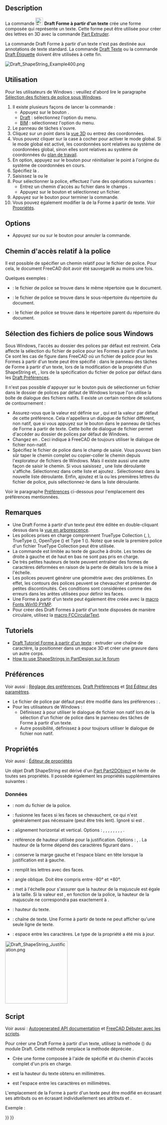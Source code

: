 <languages/>

{{Docnav/fr
|[[Draft_Facebinder/fr|Surface liée]]
|[[Draft_Hatch/fr|Hachures]]
|[[Draft_Workbench/fr|Atelier Draft]]
|IconL=Draft_Facebinder.svg 
|IconR=Draft_Hatch.svg 
|IconC=Workbench_Draft.svg
}}

{{GuiCommand/fr
|Name=Draft ShapeString
|Name/fr=Draft Forme à partir d'un texte
|MenuLocation=Draft : Formes → Forme à partir d'un texte<br><br>BIM : Annotation → Forme à partir d'un texte
|Workbenches=[[Draft_Workbench/fr|Draft]], [[BIM_Workbench/fr|BIM]]
|Shortcut=
|Version/fr=0.14
|SeeAlso=[[Draft_Text/fr|Draft Texte]], [[Draft_Label/fr|Draft Etiquette]], [[Part_Extrude/fr|Part Extrusion]]
}}

==Description==

La commande [[Image:Draft_ShapeString.svg|24px]] '''Draft Forme à partir d'un texte''' crée une forme composée qui représente un texte. Cette forme peut être utilisée pour créer des lettres en 3D avec la commande [[Part_Extrude/fr|Part Extruder]].

La commande Draft Forme à partir d'un texte n'est pas destinée aux annotations de texte standard. La commande [[Draft_Text/fr|Draft Texte]] ou la commande [[Draft_Label/fr|Draft Étiquette]] doivent être utilisées à cette fin.

[[Image:Draft_ShapeString_Example400.png]]
{{Caption|Un seul point requis pour positionner la Forme à partir d'un texte}}

<span id="Usage"></span>
==Utilisation==

Pour les utilisateurs de Windows : veuillez d'abord lire le paragraphe [[#S.C3.A9lection_des_fichiers_de_police_sous_Windows|Sélection des fichiers de police sous Windows]].

# Il existe plusieurs façons de lancer la commande :
#* Appuyez sur le bouton {{Button|[[Image:Draft_ShapeString.svg|16px]] [[Draft_ShapeString/fr|Forme à partir d'un texte]]}}.
#* [[Draft_Workbench/fr|Draft]] : sélectionnez l'option {{MenuCommand|Formes → [[Image:Draft_ShapeString.svg|16px]] Forme à partir d'un texte}} du menu.
#* [[BIM_Workbench/fr|BIM]] : sélectionnez l'option {{MenuCommand|Annotation → [[Image:Draft_ShapeString.svg|16px]] Forme à partir d'un texte}} du menu.
# Le panneau de tâches {{MenuCommand|Forme à partir d'un texte}} s'ouvre.
# Cliquez sur un point dans la [[3D_view/fr|vue 3D]] ou entrez des coordonnées.
# Vous pouvez cliquer sur la case à cocher {{MenuCommand|Global}} pour activer le mode global. Si le mode global est activé, les coordonnées sont relatives au système de coordonnées global, sinon elles sont relatives au système de coordonnées du [[Draft_SelectPlane/fr|plan de travail]]. {{Version/fr|1.1}}
# En option, appuyez sur le bouton {{Button|Réinitialiser le point}} pour réinitialiser le point à l'origine du système de coordonnées en cours.
# Spécifiez la {{MenuCommand|Hauteur}}.
# Saisissez la {{MenuCommand|Chaîne}}{{VersionNoteMinus/fr|1.0}} ou le {{MenuCommand|Texte}}{{VersionNote/fr|1.1}}
# Pour sélectionner la police, effectuez l'une des opérations suivantes :
#* Entrez un chemin d'accès au fichier dans le champs {{MenuCommand|Fichier de police}}.
#* Appuyez sur le bouton {{Button|...}} et sélectionnez un fichier.
# Appuyez sur le bouton {{Button|OK}} pour terminer la commande.
# Vous pouvez également modifier la {{PropertyData|Justification}} de la Forme à partir de texte. Voir [[#Propriétés|Propriétés]].

==Options==

* Appuyez sur {{KEY|Échap}} ou sur le bouton {{Button|Annuler}} pour annuler la commande.

<span id="Relative_file_path"></span>
<div class="mw-translate-fuzzy">
==Chemin d'accès relatif à la police==
</div>

{{Version/fr|1.1}}

Il est possible de spécifier un chemin relatif pour le fichier de police. Pour cela, le document FreeCAD doit avoir été sauvegardé au moins une fois.

Quelques exemples :
* {{FileName|./SomeFont.ttf}} : le fichier de police se trouve dans le même répertoire que le document.
* {{FileName|./MonRépertoire/CertainesFont.ttf}} : le fichier de police se trouve dans le sous-répertoire {{FileName|Mon_répertoire}} du répertoire du document.
* {{FileName|../SomeFont.ttf}} : le fichier de police se trouve dans le répertoire parent du répertoire du document.

<span id="Font_file_selection_on_Windows"></span>
==Sélection des fichiers de police sous Windows==

Sous Windows, l'accès au dossier des polices par défaut est restreint. Cela affecte la sélection du fichier de police pour les Formes à partir d'un texte. Ce sont les cas de figure dans FreeCAD où un fichier de police pour les Formes à partir d'un texte peut être spécifié : dans le panneau des tâches de Forme à partir d'un texte, lors de la modification de la propriété {{PropertyData|Font File}} d'un ShapeString et, {{VersionMinus/fr|1.0}}, lors de la spécification du fichier de police par défaut dans les [[Draft_Preferences/fr#Textes_et_cotes|Draft Préférences]].

Il n'est pas possible d'appuyer sur le bouton {{Button|...}} puis de sélectionner un fichier dans le dossier de polices par défaut de Windows lorsque l'on utilise la boîte de dialogue des fichiers natifs. Il existe un certain nombre de solutions de contournement :
* Assurez-vous que la valeur {{MenuCommand|DontUseNativeFontDialog}} est définie sur {{True}}, qui est la valeur par défaut de cette préférence. Cela n'appellera un dialogue de fichier différent, non natif, que si vous appuyez sur le bouton {{Button|...}} dans le panneau de tâches de Forme à partir de texte. Cette boîte de dialogue de fichier permet d'accéder au dossier de polices par défaut de Windows.
* Changez {{MenuCommand|DontUseNativeDialog}} en {{True}}. Ceci indique à FreeCAD de toujours utiliser le dialogue de fichier non-natif.
* Spécifiez le fichier de police dans le champ de saisie. Vous pouvez bien sûr taper le chemin complet ou copier-coller le chemin depuis l'explorateur de fichiers de Windows. Mais il existe aussi une autre façon de saisir le chemin. Si vous saisissez {{Value|C:\}}, une liste déroulante s'affiche. Sélectionnez {{Value|Windows}} dans cette liste et ajoutez {{Value|\F}}. Sélectionnez {{Value|Fonts}} dans la nouvelle liste déroulante. Enfin, ajoutez {{Value|\}} et la ou les premières lettres du fichier de police, puis sélectionnez-le dans la liste déroulante.

Voir le paragraphe [[#Pr.C3.A9f.C3.A9rences|Préférences]] ci-dessous pour l'emplacement des préférences mentionnées.

<span id="Notes"></span>
==Remarques==

* Une Draft Forme à partir d'un texte peut être éditée en double-cliquant dessus dans la [[Tree_view/fr|vue en arborescence]].
* Les polices prises en charge comprennent TrueType Collection ({{FileName|.ttc}}, {{Version/fr|1.1}}), TrueType ({{FileName|.ttf}}), OpenType ({{FileName|.otf}}) et Type 1 ({{FileName|.pfb}}). Notez que seule la première police d'un fichier TrueType Collection peut être utilisée.
* La commande est limitée au texte de gauche à droite. Les textes de droite à gauche et de haut en bas ne sont pas pris en charge.
* De très petites hauteurs de texte peuvent entraîner des formes de caractères déformées en raison de la perte de détails lors de la mise à l'échelle.
* Les polices peuvent générer une géométrie avec des problèmes. En effet, les contours des polices peuvent se chevaucher et présenter de petites discontinuités. Ces conditions sont considérées comme des erreurs dans les arêtes utilisées pour définir les faces.
* Une Forme à partir d'un texte peut également être créée avec la [[Macro_Fonts_Win10_PYMP/fr|macro Fonts Win10 PYMP]].
* Pour créer des Draft Formes à partir d'un texte disposées de manière circulaire, utilisez la [[Macro_FCCircularText/fr|macro FCCircularText]].

<span id="Tutorials"></span>
==Tutoriels==

* [[Draft_ShapeString_tutorial/fr|Draft Tutoriel Forme à partir d'un texte]] : extruder une chaîne de caractère, la positionner dans un espace 3D et créer une gravure dans un autre corps.
* [https://forum.freecad.org/viewtopic.php?f=3&t=36623 How to use ShapeStrings in PartDesign sur le forum]

<span id="Preferences"></span>
==Préférences==

Voir aussi : [[Preferences_Editor/fr|Réglage des préférences]], [[Draft_Preferences/fr|Draft Préférences]] et [[Std_DlgParameter/fr|Std Éditeur des paramètres]].

* Le fichier de police par défaut peut être modifié dans les préférences : {{MenuCommand|Édition → Préférences... → Draft → Textes et cotes → Fichier de la police par défaut de Forme à partir d'un texte}}.
* Pour les utilisateurs de Windows :
** Définissez {{MenuCommand|Outils → Editer les paramètres... → BaseApp → Preferences → Dialog → DontUseNativeFontDialog}} à {{True}} pour utiliser le dialogue de fichier non natif lors de la sélection d'un fichier de police dans le panneau des tâches de Forme à partir d'un texte.
** Autre possibilité, définissez {{MenuCommand|Outils → Modifier les paramètres... → BaseApp → Preferences → Dialog → DontUseNativeDialog}} à {{True}} pour toujours utiliser le dialogue de fichier non natif.

<span id="Properties"></span>
==Propriétés==

Voir aussi : [[Property_editor/fr|Éditeur de propriétés]]

Un objet Draft ShapeString est dérivé d'un [[Part_Part2DObject/fr|Part Part2DObject]] et hérite de toutes ses propriétés. Il possède également les propriétés supplémentaires suivantes :

<span id="Data"></span>
===Données===

{{TitleProperty|Draft}}

* {{PropertyData|Font File|File}} : nom du fichier de la police.
* {{PropertyData|Fuse|Bool}} : fusionne les faces si les faces se chevauchent, ce qui n'est généralement pas nécessaire (peut être très lent). Ignoré si {{PropertyData|Make Face}} est {{FALSE}}. {{Version/fr|1.0}}
* {{PropertyData|Justification|Enumeration}} : alignement horizontal et vertical. Options : {{value|Top-Left}}, {{value|Top-Center}}, {{value|Top-Right}}, {{value|Middle-Left}}, {{value|Middle-Center}}, {{value|Middle-Right}}, {{value|Bottom-Left}}, {{value|Bottom-Center}}, {{value|Bottom-Right}}. {{Version/fr|1.0}}
* {{PropertyData|Justification Reference|Enumeration}} : référence de hauteur utilisée pour la justification. Options : {{value|Cap Height}}, {{value|Shape Height}}. La hauteur de la forme dépend des caractères figurant dans {{PropertyData|String}}. {{Version/fr|1.0}}
* {{PropertyData|Keep Left Margin|Bool}} : conserve la marge gauche et l'espace blanc en tête lorsque la justification est à gauche. {{Version/fr|1.0}}
* {{PropertyData|Make Face|Bool}} : remplit les lettres avec des faces.
* {{PropertyData|Oblique Angle|Angle}} : angle oblique. Doit être compris entre -80° et +80°. {{Version/fr|1.0}}
* {{PropertyData|Scale To Size|Bool}} : met à l'échelle pour s'assurer que la hauteur de la majuscule est égale à la taille. Si la valeur est {{FALSE}}, en fonction de la police, la hauteur de la majuscule ne correspondra pas exactement à {{PropertyData|Size}}. {{Version/fr|1.0}}
* {{PropertyData|Size|Length}} : hauteur du texte.
* {{PropertyData|String|String}} : chaîne de texte. Une Forme à partir de texte ne peut afficher qu'une seule ligne de texte.
* {{PropertyData|Tracking|Distance}} : espace entre les caractères. {{Version/fr|1.0}} Le type de la propriété a été mis à jour.

[[Image:Draft_ShapeString_Justification.png|200px]]
{{Caption|La hauteur du rectangle rouge (ligne continue) est égale à la hauteur de la majuscule.<br>
La hauteur du rectangle vert (ligne pointillée) est égale à la hauteur de la forme.<br>
Les coins, les points médians des bords et le centre des rectangles correspondent aux<br>
9 options de justification : haut à gauche à bas à droite.}}

<span id="Scripting"></span>
==Script==

Voir aussi : [https://freecad.github.io/SourceDoc/ Autogenerated API documentation] et [[FreeCAD_Scripting_Basics/fr|FreeCAD Débuter avec les scripts]].

Pour créer une Draft Forme à partir d'un texte, utilisez la méthode {{incode|make_shapestring}} ({{Version/fr|0.19}}) du module Draft. Cette méthode remplace la méthode dépréciée {{incode|makeShapeString}}.

{{Code|code=
shapestring = make_shapestring(String, FontFile, Size=100, Tracking=0)
}}

* Crée une forme composée {{incode|shapestring}} à l'aide de {{incode|String}} spécifié et du chemin d'accès complet d'un {{incode|FontFile}} pris en charge.
* {{incode|Size}} est la hauteur du texte obtenu en millimètres.
* {{incode|Tracking}} est l'espace entre les caractères en millimètres.

L'emplacement de la Forme à partir d'un texte peut être modifié en écrasant ses attributs {{incode|Placement}} ou en écrasant individuellement ses attributs {{incode|Placement.Base}} et {{incode|Placement.Rotation}}.

Exemple :

{{Code|code=
import FreeCAD as App
import Draft

doc = App.newDocument()

font1 = "/usr/share/fonts/truetype/msttcorefonts/Arial.ttf"
font2 = "/usr/share/fonts/truetype/dejavu/DejaVuSerif.ttf"
font3 = "/usr/share/fonts/truetype/freefont/FreeSerifItalic.ttf"

S1 = Draft.make_shapestring("This is a sample text", font1, 200)

S2 = Draft.make_shapestring("Inclined text", font2, 200, 10)

zaxis = App.Vector(0, 0, 1)
p2 = App.Vector(-1000, 500, 0)
place2 = App.Placement(p2, App.Rotation(zaxis, 45))
S2.Placement = place2

S3 = Draft.make_shapestring("Upside-down text", font3, 200, 10)
S3.Placement.Base = App.Vector(0, -1000, 0)
S3.Placement.Rotation = App.Rotation(zaxis, 180)

doc.recompute()
}}


{{Docnav/fr
|[[Draft_Facebinder/fr|Surface liée]]
|[[Draft_Hatch/fr|Hachures]]
|[[Draft_Workbench/fr|Atelier Draft]]
|IconL=Draft_Facebinder.svg 
|IconR=Draft_Hatch.svg 
|IconC=Workbench_Draft.svg
}}

{{Draft Tools navi{{#translation:}}}}
{{Userdocnavi{{#translation:}}}}